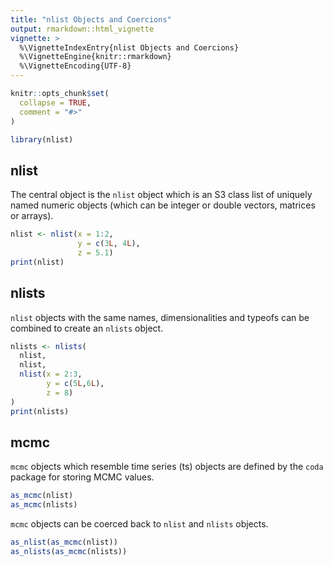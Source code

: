 ```yaml
---
title: "nlist Objects and Coercions"
output: rmarkdown::html_vignette
vignette: >
  %\VignetteIndexEntry{nlist Objects and Coercions}
  %\VignetteEngine{knitr::rmarkdown}
  %\VignetteEncoding{UTF-8}
---
```


```r
knitr::opts_chunk$set(
  collapse = TRUE,
  comment = "#>"
)
```

```r
library(nlist)
```


## nlist

The central object is the `nlist` object which is an S3 class list of uniquely named numeric objects (which can be integer or double vectors, matrices or arrays).

```r
nlist <- nlist(x = 1:2,
               y = c(3L, 4L),
               z = 5.1)
print(nlist)
```

## nlists

`nlist` objects with the same names, dimensionalities and typeofs can be combined to create an `nlists` object.

```r
nlists <- nlists(
  nlist,
  nlist,
  nlist(x = 2:3,
        y = c(5L,6L),
        z = 8)
)
print(nlists)
```

## mcmc 

`mcmc` objects which resemble time series (ts) objects are defined by the `coda` package for storing MCMC values.

```r
as_mcmc(nlist)
as_mcmc(nlists)
```

`mcmc` objects can be coerced back to `nlist` and `nlists` objects.

```r
as_nlist(as_mcmc(nlist))
as_nlists(as_mcmc(nlists))
```
